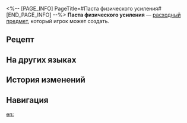 <%-- [PAGE_INFO]
PageTitle=#Паста физического усиления#
[END_PAGE_INFO] --%>
{{Расходный предмет Инфобокс
|id          = 402009
|Изображения = Предмет Паста физического усиления.png
|Тип         = Расходные предметы силы атаки
|Редкость    = 3
|Эффект      = Повышает физический урон всех союзников на 24% в следующем бою.
|Описание    = Крем, сделанный из смеси материалов Пути и других ингредиентов.<br />Нанесите его на подходящее оружие, чтобы повысить эффективность в бою.
|Рецепт      = {{cx|Отсутствует источник}}
|Источник1   = [[Универсальная машина для синтеза]]
|Источник2   = 
|Источник3   = 
}}
{{Описание|''«Усилий мало, а толку много».''}}
'''Паста физического усиления''' — [[расходный предмет]], который игрок может создать.

==Рецепт==
{{Рецепт
|Тип                              = Синтез
|Группа                           = Расходные предметы
|Металл                           = 5
|Метеоритный сплав                = 2
|Строительный материал Сохранения = 2
|Сортировка                       = Металл;Метеоритный сплав;Строительный материал Сохранения
}}

==На других языках==
{{На других языках
|en   = Enhancement Paste: Physical
|zhs  = 强化膏：物理
|zht  = 強化膏：物理
|ja   = 強化軟膏：物理
|ko   = 강화 연고: 물리
|es   = Crema potenciadora: Físico
|fr   = Pâte de renforcement physique
|ru   = Паста физического усиления
|th   = Enhancement Paste: Physical
|vi   = Kem Cường Hóa: Vật Lý
|de   = Verbesserungspaste: Physisch
|id   = Enhancement Paste: Physical
|pt   = Pasta de Aprimoramento: Físico
}}

==История изменений==
{{История изменений|3.5}}

==Навигация==
{{Расходные предметы Навбокс}}

[[en:]]